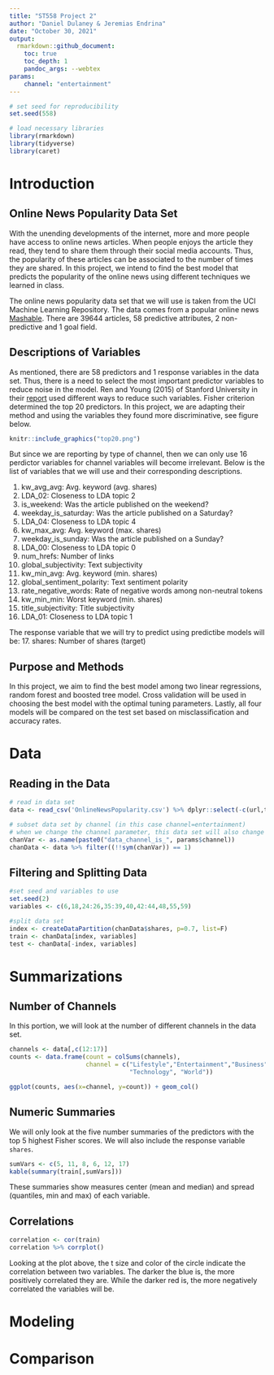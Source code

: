 ```yaml
---
title: "ST558 Project 2"
author: "Daniel Dulaney & Jeremias Endrina"
date: "October 30, 2021"
output: 
  rmarkdown::github_document:
    toc: true
    toc_depth: 1
    pandoc_args: --webtex
params:  
    channel: "entertainment"
---
```


```r
# set seed for reproducibility
set.seed(558)

# load necessary libraries
library(rmarkdown)
library(tidyverse)
library(caret)
```  

# Introduction  

## Online News Popularity Data Set  
With the unending developments of the internet, more and more people have access to online news articles. When people enjoys the article they read, they tend to share them through their social media accounts. Thus, the popularity of these articles can be associated to the number of times they are shared. In this project, we intend to find the best model that predicts the popularity of the online news using different techniques we learned in class.  

The online news popularity data set that we will use is taken from the UCI Machine Learning Repository. The data comes from a popular online news [Mashable]('www.mashable.com'). There are 39644 articles, 58 predictive attributes, 2 non-predictive and 1 goal field.


## Descriptions of Variables  
As mentioned, there are 58 predictors and 1 response variables in the data set. Thus, there is a need to select the most important predictor variables to reduce noise in the model. Ren and Young (2015) of Stanford University in their [report]('http://cs229.stanford.edu/proj2015/328_report.pdf') used different ways to reduce such variables. Fisher criterion determined the top 20 predictors. In this project, we are adapting their method and using the variables they found more discriminative, see figure below.  

```r
knitr::include_graphics("top20.png")
```   

But since we are reporting by type of channel, then we can only use 16 perdictor variables for channel variables will become irrelevant. Below is the list of variables that we will use and their corresponding descriptions.  

1. kw_avg_avg: Avg. keyword (avg. shares)  
2. LDA_02: Closeness to LDA topic 2  
3. is_weekend: Was the article published on the weekend?  
4. weekday_is_saturday: Was the article published on a Saturday?  
5. LDA_04: Closeness to LDA topic 4  
6. kw_max_avg: Avg. keyword (max. shares)  
7. weekday_is_sunday: Was the article published on a Sunday?  
8. LDA_00: Closeness to LDA topic 0  
9. num_hrefs: Number of links  
10. global_subjectivity: Text subjectivity  
11. kw_min_avg: Avg. keyword (min. shares)  
12. global_sentiment_polarity: Text sentiment polarity  
13. rate_negative_words: Rate of negative words among non-neutral tokens  
14. kw_min_min: Worst keyword (min. shares)  
15. title_subjectivity: Title subjectivity  
16. LDA_01: Closeness to LDA topic 1  

The response variable that we will try to predict using predictibe models will be:
17. shares: Number of shares (target)  


## Purpose and Methods  

In this project, we aim to find the best model among two linear regressions, random forest and  boosted tree model. Cross validation will be used in choosing the best model with the optimal tuning parameters. Lastly, all four models will be compared on the test set based on misclassification and accuracy rates.  


# Data  
## Reading in the Data  
```r
# read in data set
data <- read_csv('OnlineNewsPopularity.csv') %>% dplyr::select(-c(url,timedelta))

# subset data set by channel (in this case channel=entertainment)
# when we change the channel parameter, this data set will also change
chanVar <- as.name(paste0("data_channel_is_", params$channel))
chanData <- data %>% filter((!!sym(chanVar)) == 1)
```

## Filtering and Splitting Data
```r
#set seed and variables to use
set.seed(2)
variables <- c(6,18,24:26,35:39,40,42:44,48,55,59)

#split data set
index <- createDataPartition(chanData$shares, p=0.7, list=F)
train <- chanData[index, variables]
test <- chanData[-index, variables]

```

# Summarizations  

## Number of Channels
In this portion, we will look at the number of different channels in the data set.
```r
channels <- data[,c(12:17)]
counts <- data.frame(count = colSums(channels), 
                     channel = c("Lifestyle","Entertainment","Business","Social Media",
                                 "Technology", "World"))

ggplot(counts, aes(x=channel, y=count)) + geom_col()

```


## Numeric Summaries
We will only look at the five number summaries of the predictors with the top 5 highest Fisher scores. We will also include the response variable `shares`.
```r
sumVars <- c(5, 11, 8, 6, 12, 17)
kable(summary(train[,sumVars]))
```
These summaries show measures center (mean and median) and spread (quantiles, min and max) of each variable.

## Correlations
```r
correlation <- cor(train)
correlation %>% corrplot()
```
Looking at the plot above, the t size and color of the circle indicate the correlation between two variables. The darker the blue is, the more positively correlated they are. While the darker red is, the more negatively correlated the variables will be.



# Modeling  


# Comparison  




